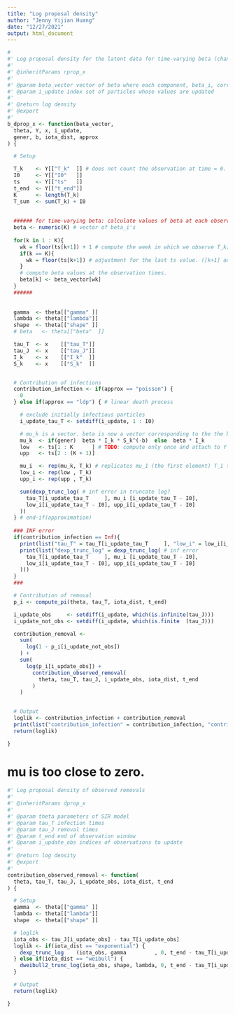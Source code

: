 ```yaml
---
title: "Log proposal density"
author: "Jenny Yijian Huang"
date: "12/27/2021"
output: html_document
---
```


```r
#
#' Log proposal density for the latent data for time-varying beta (change-point version: keeps track of values of beta at each observation time T_k).
#'
#' @inheritParams rprop_x
#'
#' @param beta_vector vector of beta where each component, beta_i, corresponds to beta for a time unit (such as a week).
#' @param i_update index set of particles whose values are updated
#'
#' @return log density
#' @export
#'
b_dprop_x <- function(beta_vector,
  theta, Y, x, i_update,
  gener, b, iota_dist, approx
) {

  # Setup

  T_k    <- Y[["T_k"  ]] # does not count the observation at time = 0. 
  I0     <- Y[["I0"   ]]
  ts     <- Y[["ts"   ]]
  t_end  <- Y[["t_end"]]
  K      <- length(T_k)
  T_sum  <- sum(T_k) + I0
  
  
  ###### for time-varying beta: calculate values of beta at each observation time T_k
  beta <- numeric(K) # vector of beta_i's
  
  for(k in 1 : K){
    wk = floor(ts[k+1]) + 1 # compute the week in which we observe T_k[k] (+1 for indexing of vectors in R.)
    if(k == K){
      wk = floor(ts[k+1]) # adjustment for the last ts value. ([k+1] adjusts ts to line up with T_k)
    }
    # compute beta values at the observation times.
    beta[k] <- beta_vector[wk]
  }
  ######
  
  
  gamma  <- theta[["gamma" ]]
  lambda <- theta[["lambda"]]
  shape  <- theta[["shape" ]]
  # beta   <- theta[["beta"  ]]

  tau_T  <- x    [["tau_T"]]
  tau_J  <- x    [["tau_J"]]
  I_k    <- x    [["I_k"  ]]
  S_k    <- x    [["S_k"  ]]


  # Contribution of infections
  contribution_infection <- if(approx == "poisson") {
    0
  } else if(approx == "ldp") { # linear death process

    # exclude initially infectious particles
    i_update_tau_T <- setdiff(i_update, 1 : I0)

    # mu_k is a vector. beta is now a vector corresponding to the the beta values at each T_k.
    mu_k  <- if(gener)  beta * I_k * S_k^(-b)  else  beta * I_k
    low   <- ts[1 : K      ] # TODO: compute only once and attach to Y
    upp   <- ts[2 : (K + 1)]

    mu_i  <- rep(mu_k, T_k) # replicates mu_1 (the first element) T_1 times and so on...
    low_i <- rep(low , T_k)
    upp_i <- rep(upp , T_k)

    sum(dexp_trunc_log( # inf error in truncate log?
      tau_T[i_update_tau_T     ], mu_i [i_update_tau_T - I0],
      low_i[i_update_tau_T - I0], upp_i[i_update_tau_T - I0]
    ))
  } # end-if(approximation)
  
  ### INF error
  if(contribution_infection == Inf){
    print(list("tau_T" = tau_T[i_update_tau_T     ], "low_i" = low_i[i_update_tau_T - I0], "upp_i" = upp_i[i_update_tau_T - I0], "mu" = mu_i [i_update_tau_T - I0]))
    print(list("dexp_trunc_log" = dexp_trunc_log( # inf error
      tau_T[i_update_tau_T     ], mu_i [i_update_tau_T - I0],
      low_i[i_update_tau_T - I0], upp_i[i_update_tau_T - I0]
    )))
  }
  ### 

  # Contribution of removal
  p_i <- compute_pi(theta, tau_T, iota_dist, t_end)

  i_update_obs     <- setdiff(i_update, which(is.infinite(tau_J)))
  i_update_not_obs <- setdiff(i_update, which(is.finite  (tau_J)))

  contribution_removal <-
    sum(
      log(1 - p_i[i_update_not_obs])
    ) +
    sum(
      log(p_i[i_update_obs]) +
        contribution_observed_removal(
          theta, tau_T, tau_J, i_update_obs, iota_dist, t_end
        )
    )
  

  # Output
  loglik <- contribution_infection + contribution_removal
  print(list("contribution_infection" = contribution_infection, "contribution_removal" = contribution_removal))
  return(loglik)

}
```
# mu is too close to zero.

```r
#' Log proposal density of observed removals
#'
#' @inheritParams dprop_x
#'
#' @param theta parameters of SIR model
#' @param tau_T infection times
#' @param tau_J removal times
#' @param t_end end of observation window
#' @param i_update_obs indices of observations to update
#'
#' @return log density
#' @export
#'
contribution_observed_removal <- function(
  theta, tau_T, tau_J, i_update_obs, iota_dist, t_end
) {

  # Setup
  gamma  <- theta[["gamma" ]]
  lambda <- theta[["lambda"]]
  shape  <- theta[["shape" ]]

  # loglik
  iota_obs <- tau_J[i_update_obs] - tau_T[i_update_obs]
  loglik <- if(iota_dist == "exponential") {
    dexp_trunc_log    (iota_obs, gamma         , 0, t_end - tau_T[i_update_obs])
  } else if(iota_dist == "weibull") {
    dweibull2_trunc_log(iota_obs, shape, lambda, 0, t_end - tau_T[i_update_obs])
  }

  # Output
  return(loglik)

}
```

